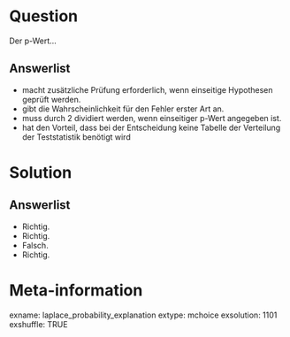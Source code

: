 Question 
======== 

Der p-Wert...

Answerlist
----------

* macht zusätzliche Prüfung erforderlich, wenn einseitige Hypothesen geprüft werden.
* gibt die Wahrscheinlichkeit für den Fehler erster Art an.
* muss durch 2 dividiert werden, wenn einseitiger p-Wert angegeben ist.
* hat den Vorteil, dass bei der Entscheidung keine Tabelle der Verteilung der Teststatistik benötigt wird




Solution
========

Answerlist
----------

* Richtig. 
* Richtig. 
* Falsch. 
* Richtig. 


Meta-information
================
exname: laplace_probability_explanation
extype: mchoice 
exsolution: 1101
exshuffle: TRUE

